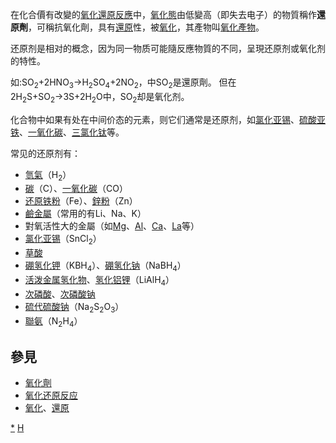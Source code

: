 在化合價有改變的[[氧化還原反應|氧化還原反應]]中，[[氧化態|氧化態]]由低變高（即失去电子）的物質稱作'''還原劑'''，可稱抗氧化劑，具有[[還原|還原]]性，被[[氧化|氧化]]，其產物叫[[氧化物|氧化產物]]。

还原剂是相对的概念，因为同一物质可能隨反應物質的不同，呈現还原剂或氧化剂的特性。

如:SO<sub>2</sub>+2H</sub>NO<sub>3</sub>→H<sub>2</sub>SO<sub>4</sub>+2NO<sub>2</sub>，中SO<sub>2</sub>是還原劑。
但在2H<sub>2</sub>S+SO<sub>2</sub>→3S+2H<sub>2</sub>O中，SO<sub>2</sub>却是氧化剂。

化合物中如果有处在中间价态的元素，则它们通常是还原剂，如[[氯化亚锡|氯化亚锡]]、[[硫酸亚铁|硫酸亚铁]]、[[一氧化碳|一氧化碳]]、[[三氯化钛|三氯化钛]]等。

常见的还原剂有：
* [[氫氣|氫氣]]（H<sub>2</sub>）
* [[碳|碳]]（C）、[[一氧化碳|一氧化碳]]（CO）
* [[鐵|还原铁粉]]（Fe）、[[鋅|鋅粉]]（Zn）
* [[鹼金屬|鹼金屬]]（常用的有Li、Na、K）
* 對氧活性大的金屬（如[[镁|Mg]]、[[铝|Al]]、[[钙|Ca]]、[[镧|La]]等）
* [[氯化亚锡|氯化亚锡]]（SnCl<sub>2</sub>）
* [[草酸|草酸]]
* [[硼氢化钾|硼氢化钾]]（KBH<sub>4</sub>）、[[硼氢化钠|硼氢化钠]]（NaBH<sub>4</sub>）
* [[活泼金属|活泼金属]][[氢化物|氢化物]]、[[氢化铝锂|氢化铝锂]]（LiAlH<sub>4</sub>）
* [[次磷酸|次磷酸]]、[[次磷酸钠|次磷酸钠]]
* [[硫代硫酸钠|硫代硫酸钠]]（Na<sub>2</sub>S<sub>2</sub>O<sub>3</sub>）
*[[聯氨|聯氨]]（N<sub>2</sub>H<sub>4</sub>）

== 參見 ==
* [[氧化劑|氧化劑]]
* [[氧化还原反应|氧化还原反应]]
* [[氧化|氧化]]、[[還原|還原]]

{{chem-stub}}

[[Category:还原剂|*]]
[[Category:化學反應|H]]